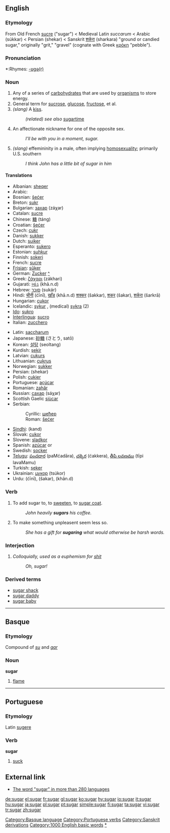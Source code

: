 ==English==

===Etymology===
From Old French [[sucre]] ("sugar") < Medieval Latin ''succarum'' < Arabic {{ARchar|[[سكر|سُكّر]]}} (súkkar) < Persian {{FAchar|[[شکر]]}} (shekar) < Sanskrit [[शर्करा]] (sharkara) "ground or candied sugar," originally "grit," "gravel" (cognate with Greek [[κρόκη]] "pebble").

===Pronunciation===
*:Rhymes: [[Rhymes:English:-ʊɡə(r)|-ʊɡə(r)]]

===Noun===
{{en-noun}}

#Any of a series of [[carbohydrate]]s that are used by [[organism]]s to store energy.
#General term for [[sucrose]], [[glucose]], [[fructose]], et al.
# ''(slang)'' A [[kiss]].
#: ''(related) see also'' [[sugartime]] 
# An affectionate nickname for one of the opposite sex.
#:''I'll be with you in a moment, sugar.'' 
# ''(slang)'' effemininity in a male, often implying [[homosexuality]]; primarily U.S. southern
#: ''I think John has a little bit of sugar in him''
====Translations====
{{top}}
*Albanian: [[sheqer]] {{m}}
*Arabic: {{ARchar|[[سكر|سُكّر]]}} {{Unicode|(súkkar)}} {{m}}
*Bosnian: [[šećer#Bosnian|šećer]] {{m}}
*Breton: [[sukr]] {{m}}
*Bulgarian: [[захар]] (záχar) {{m}}
*Catalan: [[sucre]] {{m}}
*Chinese: [[糖]] (táng)
*Croatian: [[šećer#Croatian|šećer]] {{m}}
*Czech: [[cukr]] {{m}}
*Danish: [[sukker]]
*Dutch: [[suiker]] {{m}}
*Esperanto: [[sukero]]
*Estonian: [[suhkur]]
*Finnish: [[sokeri]]
*French: [[sucre]] {{m}}
*[[Frisian]]: [[sûker]]
*German: [[Zucker]] {{m}} [[:de:Zucker|^]]
*Greek: [[ζάχαρι]] (zákhari) {{f}}
*Gujarati: [[ખાંડ]] (khā.n.d)
*Hebrew: [[סוכר]] (sukár)
*Hindi: [[चीनी]] (ćīnī), [[खाँड]] (khā.n.d) [[शक्कर]] (šakkar), [[शकर]] (šakar), [[शर्करा]] (šarkrā)
*Hungarian: [[cukor]]
*Icelandic: [[sykur]] {{m}}, (medical) [[sykra]] (2) {{f}}
*[[Ido]]: [[sukro]]
*[[Interlingua]]: [[sucro]]
*Italian: [[zucchero]] {{m}}
{{mid}}
*Latin: [[saccharum]] {{n}}
*Japanese: [[砂糖]] (さとう, satō)
*Korean: [[설탕]] (seoltang)
*Kurdish: [[şekir]]
*Latvian: [[cukurs]] {{m}}
*Lithuanian: [[cukrus]] {{m}}
*Norwegian: [[sukker]]
*Persian: {{FAchar|[[شکر]]}} (shekar)
*Polish: [[cukier]] {{m}}
*Portuguese: [[açúcar]] {{m}}
*Romanian: [[zahăr]]
*Russian: [[сахар]] (sáχar) {{m}}
*Scottish Gaelic [[siùcar]] {{m}}
*Serbian:
*:Cyrillic: [[шећер#Serbian|шећер]]
*:Roman: [[šećer#Serbian|šećer]] {{m}}
*[[Sindhi]]: {{SDchar|[[کنڊ|کَنڊِ]]}} (kand) {{f}}
*Slovak: [[cukor]] {{m}}
*Slovene: [[sladkor]] {{m}}
*Spanish: [[azúcar]] {{m}} or {{f}}
*Swedish: [[socker]]
*[[Telugu]]: [[పంచదార]] (paMćadāra), [[చక్కెర]] (ćakkera), [[తీపి లవణము]] (tīpi lavaMamu)
*Turkish: [[şeker]]
*Ukrainian: [[цукор]] (tsúkor) {{m}}
*Urdu: {{URchar|[[چینی]]}} (ćīnī), {{URchar|[[شکر]]}} (šakar), {{URchar|[[کھانڈ]]}} (khān.d)
{{bottom}}

===Verb===
{{en-verb}}
# To add sugar to, to [[sweeten]],  to [[sugar coat]].
#:''John heavily '''sugars''' his coffee.''
# To make something unpleasent seem less so. 
#:''She has a gift for '''sugaring''' what would otherwise be harsh words.''

===Interjection===
# ''Colloquially, used as a euphemism for [[shit]]''
#: ''Oh, sugar!''

===Derived terms===
*[[sugar shack]]
*[[sugar daddy]]
*[[sugar baby]]

----

==Basque==
===Etymology===
Compound of ''[[su]]'' and ''[[gar]]''
===Noun===
'''sugar'''

# [[flame]]

----

==Portuguese==
===Etymology===
Latin [[sugere]]
===Verb===
'''sugar'''

# [[suck]]

[[Category:Basque language]]
[[Category:Portuguese verbs]]
[[Category:Sanskrit derivations]]
[[Category:1000 English basic words]]
[[Category:Sugars|*]]

==External link==
*[http://www.zucker.prv.pl The word "sugar" in more than 280 languages]

[[de:sugar]]
[[el:sugar]]
[[fr:sugar]]
[[gl:sugar]]
[[ko:sugar]]
[[hy:sugar]]
[[io:sugar]]
[[it:sugar]]
[[hu:sugar]]
[[ja:sugar]]
[[pl:sugar]]
[[pt:sugar]]
[[simple:sugar]]
[[fi:sugar]]
[[ta:sugar]]
[[vi:sugar]]
[[tr:sugar]]
[[zh:sugar]]